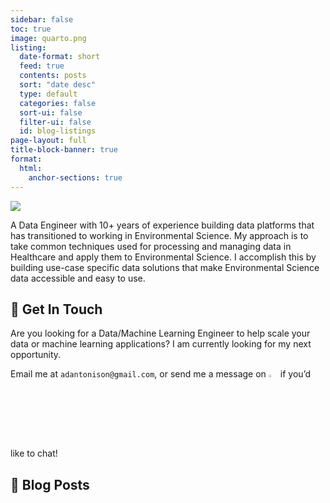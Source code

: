 ```yaml
---
sidebar: false
toc: true
image: quarto.png
listing:
  date-format: short
  feed: true
  contents: posts
  sort: "date desc"
  type: default
  categories: false
  sort-ui: false
  filter-ui: false
  id: blog-listings
page-layout: full
title-block-banner: true
format:
  html:
    anchor-sections: true
---
```


::: {layout="[21,79]" .profile-header}

![](images/alex_headshot.jpg){.profile-pic}

A Data Engineer with 10+ years of experience building data platforms that has transitioned to working in Environmental Science. My approach is to take common techniques used for processing and managing data in Healthcare and apply them to Environmental Science. I accomplish this by building use-case specific data solutions that make Environmental Science data accessible and easy to use.

:::

## 💼 Get In Touch

Are you looking for a Data/Machine Learning Engineer to help scale your data or machine learning applications? I am currently looking for my next opportunity.

Email me at `adantonison@gmail.com`, or send me a message on [![](images/icon-linkedin.png){width="3%"}](https://www.linkedin.com/in/alexantonison/) if you'd like to chat!


## 📮 Blog Posts

::: {#blog-listings}
:::
